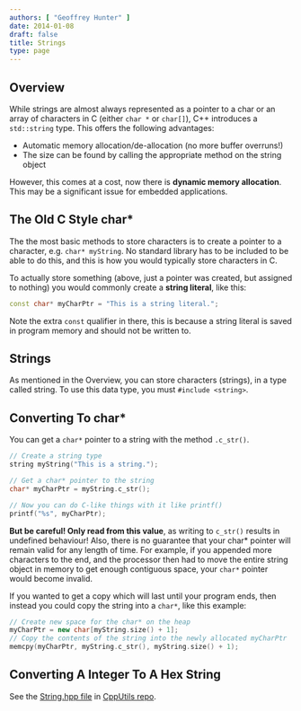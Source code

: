 ```yaml
---
authors: [ "Geoffrey Hunter" ]
date: 2014-01-08
draft: false
title: Strings
type: page
---
```



## Overview

While strings are almost always represented as a pointer to a char or an array of characters in C (either `char *` or `char[]`), C++ introduces a `std::string` type. This offers the following advantages:

* Automatic memory allocation/de-allocation (no more buffer overruns!)
* The size can be found by calling the appropriate method on the string object

However, this comes at a cost, now there is **dynamic memory allocation**. This may be a significant issue for embedded applications.

## The Old C Style char*

The the most basic methods to store characters is to create a pointer to a character, e.g. `char* myString`. No standard library has to be included to be able to do this, and this is how you would typically store characters in C.

To actually store something (above, just a pointer was created, but assigned to nothing) you would commonly create a **string literal**, like this:

```c++    
const char* myCharPtr = "This is a string literal.";
```

Note the extra `const` qualifier in there, this is because a string literal is saved in program memory and should not be written to.

## Strings

As mentioned in the Overview, you can store characters (strings), in a type called string. To use this data type, you must `#include <string>`.

## Converting To char*

You can get a `char*` pointer to a string with the method `.c_str()`.

```c++    
// Create a string type
string myString("This is a string.");

// Get a char* pointer to the string
char* myCharPtr = myString.c_str();

// Now you can do C-like things with it like printf()
printf("%s", myCharPtr);
```

**But be careful! Only read from this value**, as writing to `c_str()` results in undefined behaviour! Also, there is no guarantee that your char* pointer will remain valid for any length of time. For example, if you appended more characters to the end, and the processor then had to move the entire string object in memory to get enough contiguous space, your `char*` pointer would become invalid.

If you wanted to get a copy which will last until your program ends, then instead you could copy the string into a `char*`, like this example:

```c++    
// Create new space for the char* on the heap
myCharPtr = new char[myString.size() + 1];
// Copy the contents of the string into the newly allocated myCharPtr
memcpy(myCharPtr, myString.c_str(), myString.size() + 1);
```

## Converting A Integer To A Hex String

See the [String.hpp file](https://github.com/gbmhunter/CppUtils/blob/master/include/CppUtils/StrConv.hpp) in [CppUtils repo](https://github.com/gbmhunter/CppUtils).
